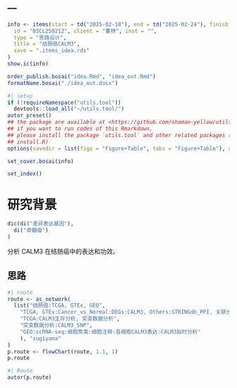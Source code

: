 ---
---

```r
info <- items(start = td("2025-02-18"), end = td("2025-02-24"), finish = td("2025-02-20"),
  id = "BSCL250212", client = "董林", inst = "",
  type = "思路设计",
  title = "结肠癌CALM3",
  save = ".items_idea.rds"
)
show.ic(info)

order_publish.bosai("idea.Rmd", "idea_out.Rmd")
formatName.bosai("./idea_out.docx")
```

```r
#| setup
if (!requireNamespace("utils.tool"))
  devtools::load_all("~/utils.tool/")
autor_preset()
## the package are available at <https://github.com/shaman-yellow/utils.tool>
## if you want to run codes of this Rmarkdown,
## please install the package `utils.tool` and other related packages (run
## install.R)
options(savedir = list(figs = "Figure+Table", tabs = "Figure+Table"), autor_asis = F)
```

```r
set_cover.bosai(info)
```

```r
set_index()
```

# 研究背景 {#abstract}

```r
dic(di("差异表达基因"),
  di("骨髓瘤")
)

```

分析 CALM3 在结肠癌中的表达和功效。

## 思路 {#introduction}

```r
#| route
route <- as_network(
  list("结肠癌:TCGA, GTEx, GEO",
    "TCGA, GTEx:Cancer_vs_Normal:DEGs:CALM3, Others:STRINGdb_PPI, 关联分析:富集分析",
    "TCGA:CALM3生存分析, 突变数据分析",
    "突变数据分析:CALM3_SNP",
    "GEO:scRNA-seq:细胞聚类:细胞注释:各细胞CALM3表达:CALM3拟时分析"
    ), "sugiyama"
)
p.route <- flowChart(route, 1.1, 1)
p.route
```

```r
#| Route
autor(p.route)
```

